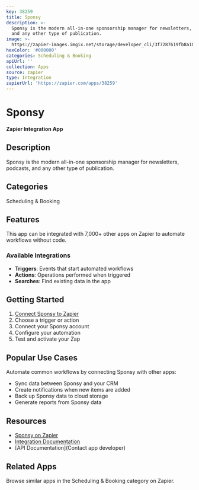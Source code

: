 ```yaml
---
key: 38259
title: Sponsy
description: >-
  Sponsy is the modern all-in-one sponsorship manager for newsletters, podcasts,
  and any other type of publication.
image: >-
  https://zapier-images.imgix.net/storage/developer_cli/3f7287619fb8a10909d8956eacb226b8.png?auto=format%2Ccompress&ixlib=python-3.0.0&q=50
hexColor: '#000000'
categories: Scheduling & Booking
apiUrl: ''
collection: Apps
source: zapier
type: Integration
zapierUrl: 'https://zapier.com/apps/38259'
---
```

# Sponsy

**Zapier Integration App**

## Description

Sponsy is the modern all-in-one sponsorship manager for newsletters, podcasts, and any other type of publication.

## Categories

Scheduling & Booking

## Features

This app can be integrated with 7,000+ other apps on Zapier to automate workflows without code.

### Available Integrations

- **Triggers**: Events that start automated workflows
- **Actions**: Operations performed when triggered
- **Searches**: Find existing data in the app

## Getting Started

1. [Connect Sponsy to Zapier](https://zapier.com/apps/38259)
2. Choose a trigger or action
3. Connect your Sponsy account
4. Configure your automation
5. Test and activate your Zap

## Popular Use Cases

Automate common workflows by connecting Sponsy with other apps:

- Sync data between Sponsy and your CRM
- Create notifications when new items are added
- Back up Sponsy data to cloud storage
- Generate reports from Sponsy data

## Resources

- [Sponsy on Zapier](https://zapier.com/apps/38259)
- [Integration Documentation](https://zapier.com/apps/38259/integrations)
- [API Documentation](Contact app developer)

## Related Apps

Browse similar apps in the Scheduling & Booking category on Zapier.

